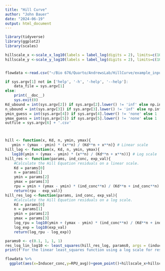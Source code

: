 ```yaml
---
title: "Hill Curve"
author: "John Bauer"
date: "2024-06-19"
output: html_document
---
```

```r
library(tidyverse)
library(ggplot2)
library(scales)

```

```r
hillscale_x <-scale_x_log10(labels = label_log(digits = 2), limits=c(10**-3, 10**1), breaks=log_breaks(n=5), guide = guide_axis_logticks(long = 3, mid = 2, short = 1))
hillscale_y <-scale_y_log10(labels = label_log(digits = 2), limits=c(10**-4, 10**2), breaks=log_breaks(n=7), guide = guide_axis_logticks(long = 3, mid = 2, short = 1))


```

```py

```



```r
flowdata <-read.csv("~/Bio 676/Quarto/AndrewsLab/HillCurve/example_input_data.csv")
```

```r
if sys.argv[1] not in ['help', '-h', '-help', '--help']:
    data_file = sys.argv[1]
else:
    print(__doc__)
    sys.exit(0)
Kd_ubound = int(sys.argv[2]) if sys.argv[2].lower() != 'inf' else np.inf
n_ubound = int(sys.argv[3]) if sys.argv[3].lower() != 'inf' else np.inf
ymin_guess = int(sys.argv[4]) if sys.argv[4].lower() != 'none' else 1
ymax_guess = int(sys.argv[5]) if sys.argv[5].lower() != 'none' else 1
outfile = sys.argv[6] + '.csv'



hill <- function(x, Kd, n, ymin, ymax){
   ymin + (ymax - ymin) * (x**n) / (Kd**n + x**n)} # Linear scale
hill_log <- function(x, Kd, n, ymin, ymax){
   log10(ymin + (ymax - ymin) * (x**n) / (Kd**n + x**n))} # Log scale
hill_res <- function(params, ind_conc, exp_val){
    #Calculate the Hill Equation residuals on a linear scale.
    Kd = params[0]
    n = params[1]
    ymin = params[2]
    ymax = params[3]
    rpu = ymin + (ymax - ymin) * (ind_conc**n) / (Kd**n + ind_conc**n)
    return(rpu - exp_val)}
hill_res_log <-function(params, ind_conc, exp_val){
    #Calculate the Hill Equation residuals on a log scale.
    Kd = params[0]
    n = params[1]
    ymin = params[2]
    ymax = params[3]
    log_rpu = log10(ymin + (ymax - ymin) * (ind_conc**n) / (Kd**n + ind_conc**n))
    log_exp = log10(exp_val)
    return(log_rpu - log_exp)}
```

```r
params0 <- c(0.1, 1, 1, 1)
res_lsq_lin_log10 <- least_squares(hill_res_log, params0, args = (inducer_conc, RPU), bounds = (0, [Kd_ubound, n_ubound, np.inf, np.inf]))
print(f'For the linear least_squares function using a log scale for residuals,\nKd = {res_lsq_lin_log10.x[0]}, n = {res_lsq_lin_log10.x[1]}, ymin = {res_lsq_lin_log10.x[2]}, ymax = {res_lsq_lin_log10.x[3]}')
```


```r
flowdata %>%
  ggplot(aes(x=Inducer_conc,y=RPU_avg))+geom_point()+hillscale_x+hillscale_y+theme_classic()+labs(x="Inducer Concentration", y="RPU")+geom_errorbar(aes(ymin=RPU_avg-RPU_sd,ymax=RPU_avg+RPU_sd))
```

